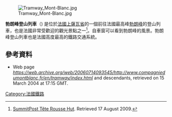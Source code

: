 [[File:Tramway_Mont-Blanc.jpg|thumb]]

'''勃朗峰登山列車'''（{{lang-fr|Mont Blanc Tramway}}) 是位於[[法國|法國]][[上薩瓦省|上薩瓦省]]的一個前往法國最高峰[[勃朗峰|勃朗峰]]的登山列車，也是法國非常受歡迎的觀光景點之一<ref>[http://www.summitpost.org/hut/campground/275980/t-te-rousse-hut.html SummitPost Tête Rousse Hut]. Retrieved 17 August 2009.</ref>。自車窗可以看到勃朗峰的風景。勃朗峰登山列車也是法國高度最高的鐵路交通系統。
==參考資料==
*Web page ''https://web.archive.org/web/20060714093545/http://www.compagniedumontblanc.fr/en/tramway/index.html'' and descendants, retrieved on 15 March 2004 at 17:15 GMT.
[[Category:法國鐵路|Category:法國鐵路]]